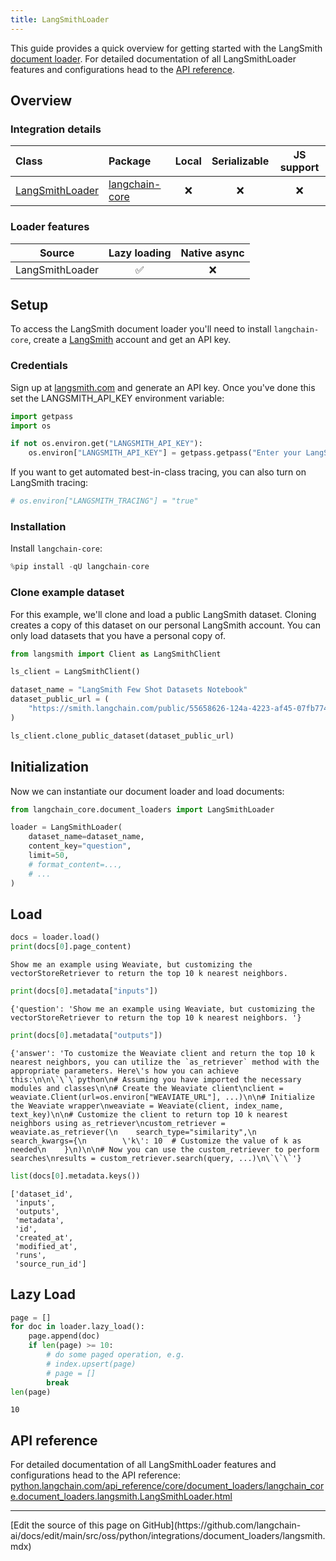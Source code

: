 ```yaml
---
title: LangSmithLoader
---
```


This guide provides a quick overview for getting started with the LangSmith [document loader](https://python.langchain.com/docs/concepts/document_loaders). For detailed documentation of all LangSmithLoader features and configurations head to the [API reference](https://python.langchain.com/api_reference/core/document_loaders/langchain_core.document_loaders.langsmith.LangSmithLoader.html).

## Overview

### Integration details

| Class | Package | Local | Serializable | JS support|
| :--- | :--- | :---: | :---: |  :---: |
| [LangSmithLoader](https://python.langchain.com/api_reference/core/document_loaders/langchain_core.document_loaders.langsmith.LangSmithLoader.html) | [langchain-core](https://python.langchain.com/api_reference/core/index.html) | ❌ | ❌ | ❌ |

### Loader features

| Source | Lazy loading | Native async
| :---: | :---: | :---: |
| LangSmithLoader | ✅ | ❌ |

## Setup

To access the LangSmith document loader you'll need to install `langchain-core`, create a [LangSmith](https://langsmith.com) account and get an API key.

### Credentials

Sign up at [langsmith.com](https://langsmith.com) and generate an API key. Once you've done this set the LANGSMITH_API_KEY environment variable:

```python
import getpass
import os

if not os.environ.get("LANGSMITH_API_KEY"):
    os.environ["LANGSMITH_API_KEY"] = getpass.getpass("Enter your LangSmith API key: ")
```

If you want to get automated best-in-class tracing, you can also turn on LangSmith tracing:

```python
# os.environ["LANGSMITH_TRACING"] = "true"
```

### Installation

Install `langchain-core`:

```python
%pip install -qU langchain-core
```

### Clone example dataset

For this example, we'll clone and load a public LangSmith dataset. Cloning creates a copy of this dataset on our personal LangSmith account. You can only load datasets that you have a personal copy of.

```python
from langsmith import Client as LangSmithClient

ls_client = LangSmithClient()

dataset_name = "LangSmith Few Shot Datasets Notebook"
dataset_public_url = (
    "https://smith.langchain.com/public/55658626-124a-4223-af45-07fb774a6212/d"
)

ls_client.clone_public_dataset(dataset_public_url)
```

## Initialization

Now we can instantiate our document loader and load documents:

```python
from langchain_core.document_loaders import LangSmithLoader

loader = LangSmithLoader(
    dataset_name=dataset_name,
    content_key="question",
    limit=50,
    # format_content=...,
    # ...
)
```

## Load

```python
docs = loader.load()
print(docs[0].page_content)
```

```output
Show me an example using Weaviate, but customizing the vectorStoreRetriever to return the top 10 k nearest neighbors.
```

```python
print(docs[0].metadata["inputs"])
```

```output
{'question': 'Show me an example using Weaviate, but customizing the vectorStoreRetriever to return the top 10 k nearest neighbors. '}
```

```python
print(docs[0].metadata["outputs"])
```

```output
{'answer': 'To customize the Weaviate client and return the top 10 k nearest neighbors, you can utilize the `as_retriever` method with the appropriate parameters. Here\'s how you can achieve this:\n\n\`\`\`python\n# Assuming you have imported the necessary modules and classes\n\n# Create the Weaviate client\nclient = weaviate.Client(url=os.environ["WEAVIATE_URL"], ...)\n\n# Initialize the Weaviate wrapper\nweaviate = Weaviate(client, index_name, text_key)\n\n# Customize the client to return top 10 k nearest neighbors using as_retriever\ncustom_retriever = weaviate.as_retriever(\n    search_type="similarity",\n    search_kwargs={\n        \'k\': 10  # Customize the value of k as needed\n    }\n)\n\n# Now you can use the custom_retriever to perform searches\nresults = custom_retriever.search(query, ...)\n\`\`\`'}
```

```python
list(docs[0].metadata.keys())
```

```output
['dataset_id',
 'inputs',
 'outputs',
 'metadata',
 'id',
 'created_at',
 'modified_at',
 'runs',
 'source_run_id']
```

## Lazy Load

```python
page = []
for doc in loader.lazy_load():
    page.append(doc)
    if len(page) >= 10:
        # do some paged operation, e.g.
        # index.upsert(page)
        # page = []
        break
len(page)
```

```output
10
```

## API reference

For detailed documentation of all LangSmithLoader features and configurations head to the API reference: [python.langchain.com/api_reference/core/document_loaders/langchain_core.document_loaders.langsmith.LangSmithLoader.html](https://python.langchain.com/api_reference/core/document_loaders/langchain_core.document_loaders.langsmith.LangSmithLoader.html)

---

<Callout icon="pen-to-square" iconType="regular">
  [Edit the source of this page on GitHub](https://github.com/langchain-ai/docs/edit/main/src/oss/python/integrations/document_loaders/langsmith.mdx)
</Callout>
